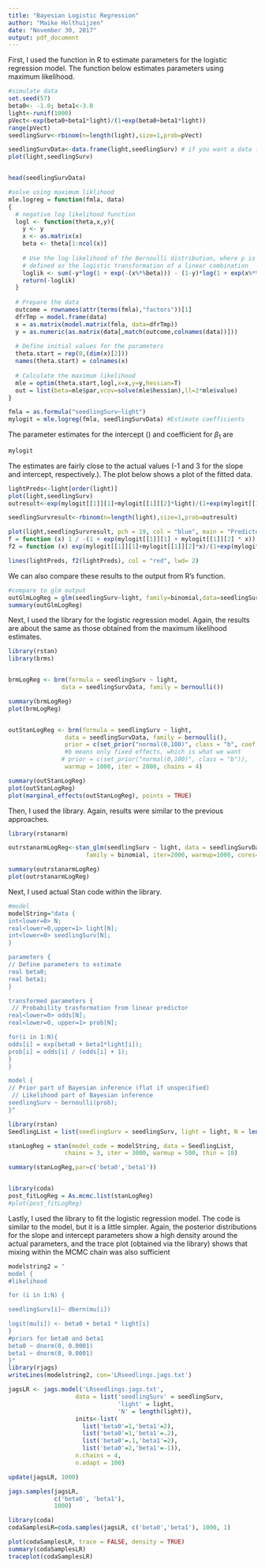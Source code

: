 ---
title: "Bayesian Logistic Regression"
author: "Maike Holthuijzen"
date: "November 30, 2017"
output: pdf_document
---

First, I used the \texttt{optim} function in R to estimate parameters for the logistic regression model. The function \texttt{mle.logreg} below estimates parameters using maximum likelihood.
```{r}
#simulate data
set.seed(57)
beta0<- -1.0; beta1<-3.0
light<-runif(1000)
pVect<-exp(beta0+beta1*light)/(1+exp(beta0+beta1*light))
range(pVect)
seedlingSurv<-rbinom(n=length(light),size=1,prob=pVect)

seedlingSurvData<-data.frame(light,seedlingSurv) # if you want a data frame
plot(light,seedlingSurv)


head(seedlingSurvData)

#solve using maximum liklihood
mle.logreg = function(fmla, data)
{
  # negative log likelihood function
  logl <- function(theta,x,y){
    y <- y
    x <- as.matrix(x)
    beta <- theta[1:ncol(x)]
    
    # Use the log-likelihood of the Bernoulli distribution, where p is
    # defined as the logistic transformation of a linear combination
    loglik <- sum(-y*log(1 + exp(-(x%*%beta))) - (1-y)*log(1 + exp(x%*%beta)))
    return(-loglik)
  }
  
  # Prepare the data
  outcome = rownames(attr(terms(fmla),"factors"))[1]
  dfrTmp = model.frame(data)
  x = as.matrix(model.matrix(fmla, data=dfrTmp))
  y = as.numeric(as.matrix(data[,match(outcome,colnames(data))]))
  
  # Define initial values for the parameters
  theta.start = rep(0,(dim(x)[2]))
  names(theta.start) = colnames(x)
  
  # Calculate the maximum likelihood
  mle = optim(theta.start,logl,x=x,y=y,hessian=T)
  out = list(beta=mle$par,vcov=solve(mle$hessian),ll=2*mle$value)
}

fmla = as.formula("seedlingSurv~light")
mylogit = mle.logreg(fmla, seedlingSurvData) #Estimate coefficients

```
The parameter estimates for the intercept (\texttt{beta0}) and coefficient for $\beta_{1}$ are
```{r}
mylogit
```

The estimates are fairly close to the actual values (-1 and 3 for the slope and intercept, respectively.). The plot below shows a plot of the fitted data.
```{r}
lightPreds<-light[order(light)]
plot(light,seedlingSurv)
outresult<-exp(mylogit[[1]][1]+mylogit[[1]][2]*light)/(1+exp(mylogit[[1]][1]+mylogit[[1]][2]*light))

seedlingSurvresult<-rbinom(n=length(light),size=1,prob=outresult)

plot(light,seedlingSurvresult, pch = 19, col = "blue", main = "Predicted values for logistic regression model")
f = function (x) 1 / -(1 + exp(mylogit[[1]][1] + mylogit[[1]][2] * x))
f2 = function (x) exp(mylogit[[1]][1]+mylogit[[1]][2]*x)/(1+exp(mylogit[[1]][1]+mylogit[[1]][2]*x))

lines(lightPreds, f2(lightPreds), col = "red", lwd= 2)
```

We can also compare these results to the output from R's \texttt{glm} function.
```{r}
#compare to glm output
outGlmLogReg = glm(seedlingSurv~light, family=binomial,data=seedlingSurvData)
summary(outGlmLogReg)
```


Next, I used the \texttt{brms} library for the logistic regression model. Again, the results are about the same as those obtained from the maximum likelihood estimates.
```{r , warning=FALSE, echo=FALSE}
library(rstan)
library(brms)


brmLogReg <- brm(formula = seedlingSurv ~ light,
               data = seedlingSurvData, family = bernoulli())

summary(brmLogReg)
plot(brmLogReg)


outStanLogReg <- brm(formula = seedlingSurv ~ light,
                data = seedlingSurvData, family = bernoulli(),
                prior = c(set_prior("normal(0,100)", class = "b", coef = "light")),
                #b means only fixed effects, which is what we want
               # prior = c(set_prior("normal(0,100)", class = "b")),
                warmup = 1000, iter = 2000, chains = 4)

summary(outStanLogReg)
plot(outStanLogReg)
plot(marginal_effects(outStanLogReg), points = TRUE)

```

Then, I used the \texttt{stanarm} library. Again, results were similar to the previous approaches. 
```{r}
library(rstanarm)

outrstanarmLogReg<-stan_glm(seedlingSurv ~ light, data = seedlingSurvData,
                      family = binomial, iter=2000, warmup=1000, cores=4)

summary(outrstanarmLogReg)
plot(outrstanarmLogReg)
```

Next, I used actual Stan code within the \texttt{rstan} library.
```{r, echo=FALSE}
#model
modelString="data {
int<lower=0> N;
real<lower=0,upper=1> light[N];
int<lower=0> seedlingSurv[N];
}

parameters {
// Define parameters to estimate
real beta0;
real beta1;
}

transformed parameters {
 // Probability trasformation from linear predictor
real<lower=0> odds[N];
real<lower=0, upper=1> prob[N];

for(i in 1:N){
odds[i] = exp(beta0 + beta1*light[i]);
prob[i] = odds[i] / (odds[i] + 1);
}
}

model {
// Prior part of Bayesian inference (flat if unspecified)
 // Likelihood part of Bayesian inference
seedlingSurv ~ bernoulli(prob);
}"

library(rstan)
SeedlingList = list(seedlingSurv = seedlingSurv, light = light, N = length(light))

stanLogReg = stan(model_code = modelString, data = SeedlingList,
                chains = 3, iter = 3000, warmup = 500, thin = 10)

summary(stanLogReg,par=c('beta0','beta1'))


library(coda)
post_fitLogReg = As.mcmc.list(stanLogReg) 
#plot(post_fitLogReg)

```

Lastly, I used the \texttt{rjags} library to fit the logistic regression model. The code is similar to the \texttt{rstan} model, but it is a little simpler. Again, the posterior distributions for the slope and intercept parameters show a high density around the actual parameters, and the trace plot (obtained via the \texttt{coda} library) shows that mixing within the MCMC chain was also sufficient 
```{r, echo=FALSE}
modelstring2 = "
model {
#likelihood

for (i in 1:N) {

seedlingSurv[i]~ dbern(mu[i])  

logit(mu[i]) <- beta0 + beta1 * light[i]
}
#priors for beta0 and beta1
beta0 ~ dnorm(0, 0.0001)
beta1 ~ dnorm(0, 0.0001)
}"
library(rjags)
writeLines(modelstring2, con='LRseedlings.jags.txt')

jagsLR <- jags.model('LRseedlings.jags.txt',
                   data = list('seedlingSurv' = seedlingSurv,
                               'light' = light,
                               'N' = length(light)),
                   inits<-list(
                     list('beta0'=1,'beta1'=2),
                     list('beta0'=1,'beta1'=.2),
                     list('beta0'=.1,'beta1'=2),
                     list('beta0'=2,'beta1'=-1)),
                   n.chains = 4,
                   n.adapt = 100)

update(jagsLR, 1000)

jags.samples(jagsLR,
             c('beta0', 'beta1'),
             1000)

library(coda)
codaSamplesLR=coda.samples(jagsLR, c('beta0','beta1'), 1000, 1)

plot(codaSamplesLR, trace = FALSE, density = TRUE)
summary(codaSamplesLR)
traceplot(codaSamplesLR)


```

